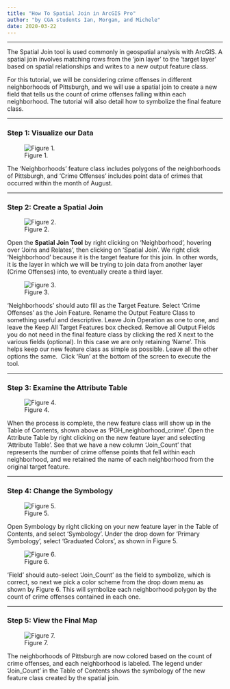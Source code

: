 ```yaml
---
title: "How To Spatial Join in ArcGIS Pro"
author: "by CGA students Ian, Morgan, and Michele"
date: 2020-03-22
---
```


***

The Spatial Join tool is used commonly in geospatial analysis with ArcGIS.
A spatial join involves matching rows from the 'join layer' to the 'target layer' based on spatial relationships and writes to a new output feature class.

​For this tutorial, we will be considering crime offenses in different neighborhoods of Pittsburgh, and we will use a spatial join to create a new field that tells us the count of crime offenses falling within each neighborhood.
The tutorial will also detail how to symbolize the final feature class.

---

### Step 1: Visualize our Data

![Figure 1.](images/sj-1-data_orig.png)

The 'Neighborhoods' feature class includes polygons of the neighborhoods of Pittsburgh, and 'Crime Offenses' includes point data of crimes that occurred within the month of August.

---

### Step 2: Create a Spatial Join

![Figure 2.](images/sj-2-opening-sj_orig.png)

Open the  **Spatial Join Tool**  by right clicking on 'Neighborhood', hovering over 'Joins and Relates', then clicking on 'Spatial Join'.
We right click 'Neighborhood' because it is the target feature for this join.
In other words, it is the layer in which we will be trying to join data from another layer (Crime Offenses) into, to eventually create a third layer.

![Figure 3.](images/sj-3-sj-tool-filled-out.png)

​'Neighborhoods' should auto fill as the Target Feature.
Select 'Crime Offenses' as the Join Feature.
Rename the Output Feature Class to something useful and descriptive.
Leave Join Operation as one to one, and leave the Keep All Target Features box checked.
​Remove all Output Fields you do not need in the final feature class by clicking the red X next to the various fields (optional).
In this case we are only retaining 'Name'.
This helps keep our new feature class as simple as possible.
Leave all the other options the same.
​
​​Click 'Run' at the bottom of the screen to execute the tool.

---

### Step 3: Examine the Attribute Table

![Figure 4.](images/sj-4-attribute-table_orig.png)

When the process is complete, the new feature class will show up in the Table of Contents, shown above as 'PGH_neighborhood_crime'.
Open the Attribute Table by right clicking on the new feature layer and selecting 'Attribute Table'.
See that we have a new column 'Join_Count' that represents the number of crime offense points that fell within each neighborhood, and we retained the name of each neighborhood from the original target feature.

---

### Step 4: Change the Symbology

![Figure 5.](images/sj-5-select-symbology.png)

Open Symbology by right clicking on your new feature layer in the Table of Contents, and select 'Symbology'.
Under the drop down for 'Primary Symbology', select 'Graduated Colors', as shown in Figure 5.

![Figure 6.](images/sj-6-symbology-pt-2_orig.png)

'Field' should auto-select 'Join_Count' as the field to symbolize, which is correct, so next we pick a color scheme from the drop down menu as shown by Figure 6.
This will symbolize each neighborhood polygon by the count of crime offenses contained in each one.

---

### Step 5: View the Final Map

![Figure 7.](images/sj-7-final-map_orig.png)

The neighborhoods of Pittsburgh are now colored based on the count of crime offenses, and each neighborhood is labeled.
The legend under 'Join_Count' in the Table of Contents shows the symbology of the new feature class created by the spatial join.
